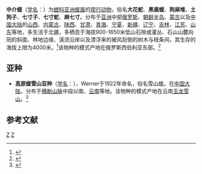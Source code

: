 {{Speciesbox
| taxon = Gloydius intermedius
| image = Gloydius Saxatilis.jpg
| binomial_authority = (Strauch, 1868)<ref name="id4762" />
| synonyms = 
* 岩栖蝮 ''Gloydius saxatilis'' (Emelianov, 1937)
| synonyms_ref= <ref>{{Cite journal|title=The updated checklists of amphibians and reptiles of China|url=https://www.biodiversity-science.net/EN/10.17520/biods.2019238|last=Kai|first=Wang|last2=Jinlong|first2=Ren|date=2020-02-20|journal=Biodiversity Science|issue=2|doi=10.17520/biods.2019238|volume=28|pages=189|language=en|issn=1005-0094|last3=Hongman|first3=Chen|last4=Zhitong|first4=Lyu|last5=Xianguang|first5=Guo|last6=Ke|first6=Jiang|last7=Jinmin|first7=Chen|last8=Jiatang|first8=Li|last9=Peng|first9=Guo|access-date=2021-09-27|archive-date=2022-04-20|archive-url=https://web.archive.org/web/20220420015820/https://www.biodiversity-science.net/EN/10.17520/biods.2019238}}</ref>
}}

'''中介蝮'''（[[学名|学名]]：{{lang|la|''Gloydius intermedius''}}）为[[蝰科|蝰科]][[亞洲蝮屬|亚洲蝮属]]的[[爬行动物|爬行动物]]，俗名'''大花蛇'''、'''黑眉蝮'''、'''狗屎堆'''、'''土狗子'''、'''七寸子'''、'''七寸蛇'''、'''麻七寸'''。分布于[[亚洲|亚洲]]中部[[俄罗斯|俄罗斯]]、[[朝鲜半岛|朝鲜半岛]]、[[蒙古国|蒙古]]以及[[中国大陆|中国大陆]]的[[山西省|山西]]、[[内蒙古自治区|内蒙古]]、[[陕西省|陕西]]、[[甘肃省|甘肃]]、[[青海省|青海]]、[[宁夏回族自治区|宁夏]]、[[新疆维吾尔自治区|新疆]]、[[辽宁省|辽宁]]、[[吉林省|吉林]]、[[江苏省|江苏]]、[[山东省|山东]]等地，多生活于北疆，多栖息于海拔900-1650米低山石隙或灌丛、石山山麓向阳的斜面、林地边缘、溪流沿岸以及漂浮来的被风刮倒的树木与枝条间。其生存的海拔上限为4000米。<ref name="id4762">{{cite web|title=中介蝮|url=http://www.bioinfo.cn/db05/BjdwSpecies.php?action=view&id=4762|accessdate=2009-04-11|author=[[中国科学院动物研究所|中国科学院动物研究所]]|work=《中国动物物种编目数据库》|publisher=[[中国科学院微生物研究所|中国科学院微生物研究所]]|archiveurl=https://web.archive.org/web/20160305021332/http://www.bioinfo.cn/db05/BjdwSpecies.php?action=view&id=4762|archivedate=2016-03-05|deadurl=yes}}</ref>该物种的模式产地在俄罗斯西伯利亚东部。<ref name="id4764">{{cite web|title=岩栖蝮|url=http://www.bioinfo.cn/db05/BjdwSpecies.php?action=view&id=4764|accessdate=2009-04-11|author=[[中国科学院动物研究所|中国科学院动物研究所]]|work=《中国动物物种编目数据库》|publisher=[[中国科学院微生物研究所|中国科学院微生物研究所]]|archiveurl=https://web.archive.org/web/20160305070325/http://www.bioinfo.cn/db05/BjdwSpecies.php?action=view&id=4764|archivedate=2016-03-05|deadurl=yes}}</ref>

==亚种==
*'''高原蝮雪山亚种'''（[[学名|学名]]：{{lang|la|''Gloydius strauchii monticola''}}），Werner于1922年命名，俗名雪山蝮。在[[中国大陆|中国大陆]]，分布于[[横断山脉|横断山脉]]中段以南、[[云南省|云南]]等地。该物种的模式产地在云南[[玉龙雪山|玉龙雪山]]。<ref name="id4763">{{cite web|title=高原蝮雪山亚种|url=http://www.bioinfo.cn/db05/BjdwSpecies.php?action=view&id=4763|accessdate=2009-04-11|author=[[中国科学院动物研究所|中国科学院动物研究所]]|work=《中国动物物种编目数据库》|publisher=[[中国科学院微生物研究所|中国科学院微生物研究所]]|archiveurl=https://web.archive.org/web/20160305092826/http://www.bioinfo.cn/db05/BjdwSpecies.php?action=view&id=4763|archivedate=2016-03-05|deadurl=yes}}</ref>

== 参考文献 ==
{{reflist}}
{{Taxonbar|from=Q2705186}}
[[Category:亞洲蝮屬|Z]]
[[Category:1868年描述的動物|Z]]